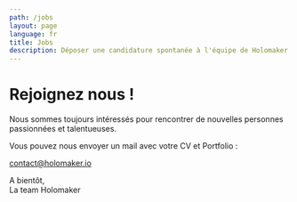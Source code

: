 ```yaml
---
path: /jobs
layout: page
language: fr
title: Jobs
description: Déposer une candidature spontanée à l'équipe de Holomaker
---
```


# Rejoignez nous !


Nous sommes toujours intéressés pour rencontrer de nouvelles personnes passionnées et talentueuses.

Vous pouvez nous envoyer un mail avec votre CV et Portfolio :

<a href="mailto:contact@holomaker.io">contact@holomaker.io</a>

A bientôt,  
La team Holomaker
